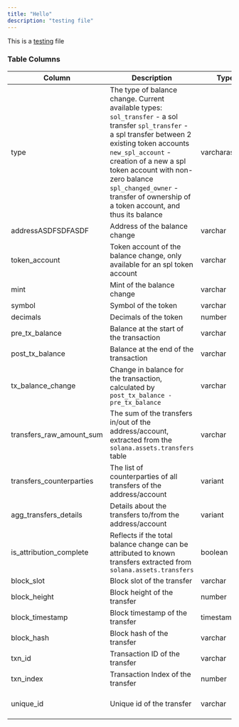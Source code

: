 ```yaml
---
title: "Hello"
description: "testing file"
---
```


This is a [testing](https://google.com) file

### Table Columns

| Column                   | Description                                                                                                                                                                                                                                                                                                                     | Type          | Example                                                                                                                                  |
| ------------------------ | ------------------------------------------------------------------------------------------------------------------------------------------------------------------------------------------------------------------------------------------------------------------------------------------------------------------------------- | ------------- | ---------------------------------------------------------------------------------------------------------------------------------------- |
| type                     | The type of balance change. Current available types:  `sol_transfer` - a sol transfer  `spl_transfer` - a spl transfer between 2 existing token accounts  `new_spl_account` - creation of a new a spl token account with non-zero balance  `spl_changed_owner` - transfer of ownership of a token account, and thus its balance | varcharasD    | `sol_transfer`                                                                                                                           |
| addressASDFSDFASDF       | Address of the balance change                                                                                                                                                                                                                                                                                                   | varchar       | DxbwEA8LNprJpsoArgE9gLx5cbrY64pvaiaQLJC4Ng1w                                                                                             |
| token_account            | Token account of the balance change, only available for an spl token account                                                                                                                                                                                                                                                    | varchar       | 5bWabVkoTkv617PFRX2VwLEmJREGxnP5GLUbPGvWu49g                                                                                             |
| mint                     | Mint of the balance change                                                                                                                                                                                                                                                                                                      | varchar       | So11111111111111111111111111111111111111112                                                                                              |
| symbol                   | Symbol of the token                                                                                                                                                                                                                                                                                                             | varchar       | SOL                                                                                                                                      |
| decimals                 | Decimals of the token                                                                                                                                                                                                                                                                                                           | number        | 6                                                                                                                                        |
| pre_tx_balance           | Balance at the start of the transaction                                                                                                                                                                                                                                                                                         | varchar       | 624361102                                                                                                                                |
| post_tx_balance          | Balance at the end of the transaction                                                                                                                                                                                                                                                                                           | varchar       | 8069719271                                                                                                                               |
| tx_balance_change        | Change in balance for the transaction, calculated by `post_tx_balance - pre_tx_balance`                                                                                                                                                                                                                                         | varchar       | 7445358169                                                                                                                               |
| transfers_raw_amount_sum | The sum of the transfers in/out of the address/account, extracted from the `solana.assets.transfers` table                                                                                                                                                                                                                      | varchar       | 12500                                                                                                                                    |
| transfers_counterparties | The list of counterparties of all transfers of the address/account                                                                                                                                                                                                                                                              | variant       | `[`  `  "4zdNGgAtFsW1cQgHqkiWyRsxaAgxrSRRynnuunxzjxue"`  `]`                                                                             |
| agg_transfers_details    | Details about the transfers to/from the address/account                                                                                                                                                                                                                                                                         | variant       | `[`  `  {`  `"counterparty_address": "4zdNGgAtFsW1cQgHqkiWyRsxaAgxrSRRynnuunxzjxue",`  `"raw_amount": 1.000000000000000e+00`  `  }`  `]` |
| is_attribution_complete  | Reflects if the total balance change can be attributed to known transfers extracted from `solana.assets.transfers`                                                                                                                                                                                                              | boolean       | true                                                                                                                                     |
| block_slot               | Block slot of the transfer                                                                                                                                                                                                                                                                                                      | varchar       | 190,430,409                                                                                                                              |
| block_height             | Block height of the transfer                                                                                                                                                                                                                                                                                                    | number        | 173,371,181                                                                                                                              |
| block_timestamp          | Block timestamp of the transfer                                                                                                                                                                                                                                                                                                 | timestamp_ntz | 2023-04-25 15:55:07                                                                                                                      |
| block_hash               | Block hash of the transfer                                                                                                                                                                                                                                                                                                      | varchar       | 8cAnWkjiy7VENBH3h1pN2rFQJLJsujB87bTcfYJNnvtD                                                                                             |
| txn_id                   | Transaction ID of the transfer                                                                                                                                                                                                                                                                                                  | varchar       | 4iMB9gP6nf5atgDpofK9hUkBiqiLBxqtocMc64vHBwZvR8iJiuyBdcvaHBwCxk5W1szK9jFFo3XwsSZ2APdPo6Um                                                 |
| txn_index                | Transaction Index of the transfer                                                                                                                                                                                                                                                                                               | number        | 1,011                                                                                                                                    |
| unique_id                | Unique id of the transfer                                                                                                                                                                                                                                                                                                       | varchar       | txn_id-4iMB9gP6nf5atgDpofK9hUkBiqiLBxqtocMc64vHBwZvR8iJiuyBdcvaHBwCxk5W1szK9jFFo3XwsSZ2APdPo6Um_i_index-2_ii_index-0                     |